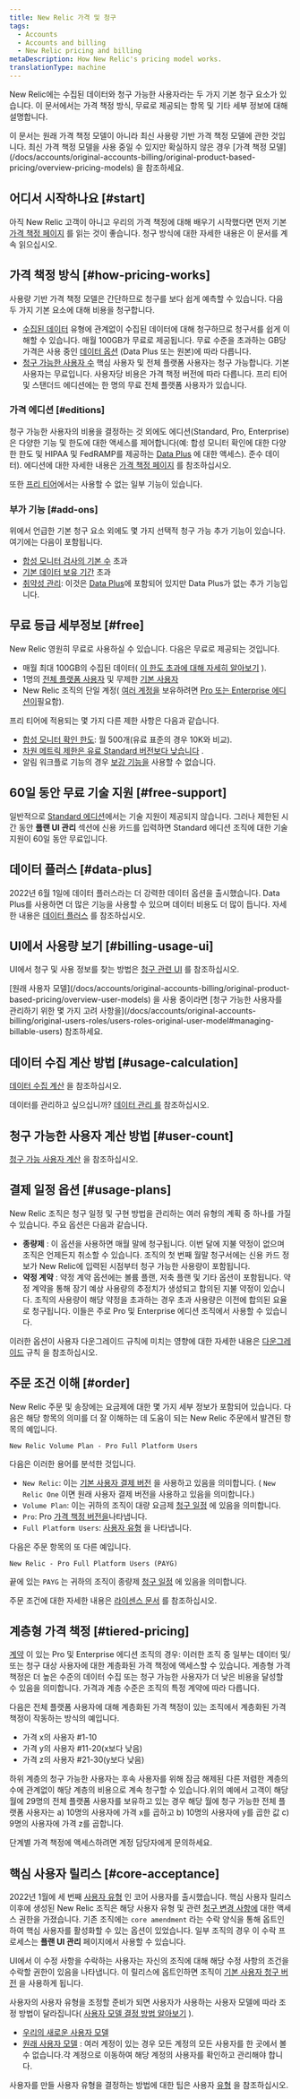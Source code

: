 ```yaml
---
title: New Relic 가격 및 청구
tags:
  - Accounts
  - Accounts and billing
  - New Relic pricing and billing
metaDescription: How New Relic's pricing model works.
translationType: machine
---
```


New Relic에는 수집된 데이터와 청구 가능한 사용자라는 두 가지 기본 청구 요소가 있습니다. 이 문서에서는 가격 책정 방식, 무료로 제공되는 항목 및 기타 세부 정보에 대해 설명합니다.

<Callout variant="tip">
  이 문서는 원래 가격 책정 모델이 아니라 최신 사용량 기반 가격 책정 모델에 관한 것입니다. 최신 가격 책정 모델을 사용 중일 수 있지만 확실하지 않은 경우 [가격 책정 모델](/docs/accounts/original-accounts-billing/original-product-based-pricing/overview-pricing-models) 을 참조하세요.
</Callout>

## 어디서 시작하나요 [#start]

아직 New Relic 고객이 아니고 우리의 가격 책정에 대해 배우기 시작했다면 먼저 기본 [가격 책정 페이지](https://newrelic.com/pricing) 를 읽는 것이 좋습니다. 청구 방식에 대한 자세한 내용은 이 문서를 계속 읽으십시오.

## 가격 책정 방식 [#how-pricing-works]

사용량 기반 가격 책정 모델은 간단하므로 청구를 보다 쉽게 예측할 수 있습니다. 다음 두 가지 기본 요소에 대해 비용을 청구합니다.

* [수집된 데이터](/docs/accounts/accounts-billing/new-relic-one-pricing-billing/data-ingest-billing) 유형에 관계없이 수집된 데이터에 대해 청구하므로 청구서를 쉽게 이해할 수 있습니다. 매월 100GB가 무료로 제공됩니다. 무료 수준을 초과하는 GB당 가격은 사용 중인 [데이터 옵션](/docs/accounts/accounts-billing/new-relic-one-pricing-billing/data-ingest-billing#data-prices) (Data Plus 또는 원본)에 따라 다릅니다.
* [청구 가능한 사용자 수](/docs/accounts/accounts-billing/new-relic-one-pricing-billing/user-count-billing) 핵심 사용자 및 전체 플랫폼 사용자는 청구 가능합니다. 기본 사용자는 무료입니다. 사용자당 비용은 가격 책정 버전에 따라 다릅니다. 프리 티어 및 스탠더드 에디션에는 한 명의 무료 전체 플랫폼 사용자가 있습니다.

### 가격 에디션 [#editions]

청구 가능한 사용자의 비용을 결정하는 것 외에도 에디션(Standard, Pro, Enterprise)은 다양한 기능 및 한도에 대한 액세스를 제어합니다(예: 합성 모니터 확인에 대한 다양한 한도 및 HIPAA 및 FedRAMP를 제공하는 [Data Plus](/docs/accounts/accounts-billing/new-relic-one-pricing-billing/data-ingest-billing/#data-plus) 에 대한 액세스). 준수 데이터). 에디션에 대한 자세한 내용은 [가격 책정 페이지](https://newrelic.com/pricing) 를 참조하십시오.

또한 [프리 티어](#free)에서는 사용할 수 없는 일부 기능이 있습니다.

### 부가 기능 [#add-ons]

위에서 언급한 기본 청구 요소 외에도 몇 가지 선택적 청구 가능 추가 기능이 있습니다. 여기에는 다음이 포함됩니다.

* [합성 모니터 검사의 기본 수](/docs/synthetics/synthetic-monitoring/getting-started/monitor-limits) 초과
* [기본 데이터 보유 기간](/docs/data-apis/manage-data/manage-data-retention/#adjust-retention) 초과
* [취약성 관리](/docs/vulnerability-management/overview): 이것은 [Data Plus](/docs/accounts/accounts-billing/new-relic-one-pricing-billing/data-ingest-billing#data-prices)에 포함되어 있지만 Data Plus가 없는 추가 기능입니다.

## 무료 등급 세부정보 [#free]

New Relic 영원히 무료로 사용하실 수 있습니다. 다음은 무료로 제공되는 것입니다.

* 매월 최대 100GB의 수집된 데이터( [이 한도 초과에 대해 자세히 알아보기](/docs/accounts/accounts-billing/new-relic-one-pricing-billing/data-ingest-billing#free-tier-limits) ).
* 1명의 [전체 플랫폼 사용자](/docs/accounts/accounts-billing/new-relic-one-user-management/user-type) 및 무제한 [기본 사용자](/docs/accounts/accounts-billing/new-relic-one-user-management/user-type)
* New Relic 조직의 단일 계정( [여러 계정을](/docs/accounts/accounts-billing/account-structure/new-relic-account-structure) 보유하려면 [Pro 또는 Enterprise 에디션이](#editions)필요함).

프리 티어에 적용되는 몇 가지 다른 제한 사항은 다음과 같습니다.

* [합성 모니터 확인 한도](/docs/synthetics/synthetic-monitoring/using-monitors/monitor-limits): 월 500개(유료 표준의 경우 10K와 비교).
* [차원 메트릭 제한은 유료 Standard 버전보다 낮습니다](/docs/data-apis/ingest-apis/metric-api/metric-api-limits-restricted-attributes/#additional-considerations) .
* 알림 워크플로 기능의 경우 [보강 기능을](/docs/alerts-applied-intelligence/applied-intelligence/incident-workflows/incident-workflows/#enrichments) 사용할 수 없습니다.

## 60일 동안 무료 기술 지원 [#free-support]

일반적으로 [Standard 에디션](#editions)에서는 기술 지원이 제공되지 않습니다. [](https://support.newrelic.com/s/)그러나 제한된 시간 동안 **플랜 UI 관리** 섹션에 신용 카드를 입력하면 Standard 에디션 조직에 대한 기술 지원이 60일 동안 무료입니다.

## 데이터 플러스 [#data-plus]

2022년 6월 1일에 데이터 플러스라는 더 강력한 데이터 옵션을 출시했습니다. Data Plus를 사용하면 더 많은 기능을 사용할 수 있으며 데이터 비용도 더 많이 듭니다. 자세한 내용은 [데이터 플러스](/docs/accounts/accounts-billing/new-relic-one-pricing-billing/data-ingest-billing#data-prices) 를 참조하십시오.

## UI에서 사용량 보기 [#billing-usage-ui]

UI에서 청구 및 사용 정보를 찾는 방법은 [청구 관련 UI](/docs/accounts/accounts-billing/general-account-settings/introduction-account-settings) 를 참조하십시오.

<Callout variant="important">
  [원래 사용자 모델](/docs/accounts/original-accounts-billing/original-product-based-pricing/overview-user-models) 을 사용 중이라면 [청구 가능한 사용자를 관리하기 위한 몇 가지 고려 사항을](/docs/accounts/original-accounts-billing/original-users-roles/users-roles-original-user-model#managing-billable-users) 참조하세요.
</Callout>

## 데이터 수집 계산 방법 [#usage-calculation]

[데이터 수집 계산](/docs/accounts/accounts-billing/new-relic-one-pricing-billing/data-ingest-billing) 을 참조하십시오.

데이터를 관리하고 싶으십니까? [데이터 관리 를](/docs/data-apis/manage-data/manage-data-coming-new-relic) 참조하십시오.

## 청구 가능한 사용자 계산 방법 [#user-count]

[청구 가능 사용자 계산](/docs/accounts/accounts-billing/new-relic-one-pricing-billing/user-count-billing) 을 참조하십시오.

## 결제 일정 옵션 [#usage-plans]

New Relic 조직은 청구 일정 및 구현 방법을 관리하는 여러 유형의 계획 중 하나를 가질 수 있습니다. 주요 옵션은 다음과 같습니다.

* **종량제** : 이 옵션을 사용하면 매월 말에 청구됩니다. 이번 달에 지불 약정이 없으며 조직은 언제든지 취소할 수 있습니다. 조직의 첫 번째 월말 청구서에는 신용 카드 정보가 New Relic에 입력된 시점부터 청구 가능한 사용량이 포함됩니다.
* **약정 계약** : 약정 계약 옵션에는 볼륨 플랜, 저축 플랜 및 기타 옵션이 포함됩니다. 약정 계약을 통해 장기 예상 사용량의 추정치가 생성되고 합의된 지불 약정이 있습니다. 조직의 사용량이 해당 약정을 초과하는 경우 초과 사용량은 이전에 합의된 요율로 청구됩니다. 이들은 주로 Pro 및 Enterprise 에디션 조직에서 사용할 수 있습니다.

이러한 옵션이 사용자 다운그레이드 규칙에 미치는 영향에 대한 자세한 내용은 [다운그레이드](/docs/accounts/accounts-billing/new-relic-one-pricing-billing/user-count-billing#user-downgrade-rules) 규칙 을 참조하십시오.

## 주문 조건 이해 [#order]

New Relic 주문 및 송장에는 요금제에 대한 몇 가지 세부 정보가 포함되어 있습니다. 다음은 해당 항목의 의미를 더 잘 이해하는 데 도움이 되는 New Relic 주문에서 발견된 항목의 예입니다.

```
New Relic Volume Plan - Pro Full Platform Users
```

다음은 이러한 용어를 분석한 것입니다.

* `New Relic`: 이는 [기본 사용자 결제 버전](/docs/accounts/accounts-billing/new-relic-one-pricing-billing/user-count-billing/#pricing-versions) 을 사용하고 있음을 의미합니다. ( `New Relic One` 이면 원래 사용자 결제 버전을 사용하고 있음을 의미합니다.)
* `Volume Plan`: 이는 귀하의 조직이 대량 요금제 [청구 일정](#usage-plans) 에 있음을 의미합니다.
* `Pro`: Pro [가격 책정 버전을](#editions)나타냅니다.
* `Full Platform Users`: [사용자 유형](/docs/accounts/accounts-billing/new-relic-one-user-management/user-type) 을 나타냅니다.

다음은 주문 항목의 또 다른 예입니다.

```
New Relic - Pro Full Platform Users (PAYG)
```

끝에 있는 `PAYG` 는 귀하의 조직이 종량제 [청구 일정](#usage-plans) 에 있음을 의미합니다.

주문 조건에 대한 자세한 내용은 [라이센스 문서](/docs/licenses/license-information/usage-plans/new-relic-one-usage-plan-descriptions) 를 참조하십시오.

## 계층형 가격 책정 [#tiered-pricing]

[계약](#usage-plans) 이 있는 Pro 및 Enterprise 에디션 조직의 경우: 이러한 조직 중 일부는 데이터 및/또는 청구 대상 사용자에 대한 계층화된 가격 책정에 액세스할 수 있습니다. 계층형 가격 책정은 더 높은 수준의 데이터 수집 또는 청구 가능한 사용자가 더 낮은 비용을 달성할 수 있음을 의미합니다. 가격과 계층 수준은 조직의 특정 계약에 따라 다릅니다.

다음은 전체 플랫폼 사용자에 대해 계층화된 가격 책정이 있는 조직에서 계층화된 가격 책정이 작동하는 방식의 예입니다.

* 가격 x의 사용자 #1-10
* 가격 y의 사용자 #11-20(x보다 낮음)
* 가격 z의 사용자 #21-30(y보다 낮음)

하위 계층의 청구 가능한 사용자는 후속 사용자를 위해 잠금 해제된 다른 저렴한 계층의 수에 관계없이 해당 계층의 비용으로 계속 청구할 수 있습니다.위의 예에서 고객이 해당 월에 29명의 전체 플랫폼 사용자를 보유하고 있는 경우 해당 월에 청구 가능한 전체 플랫폼 사용자는 a) 10명의 사용자에 가격 x를 곱하고 b) 10명의 사용자에 y를 곱한 값 c) 9명의 사용자에 가격 z를 곱합니다.

단계별 가격 책정에 액세스하려면 계정 담당자에게 문의하세요.

## 핵심 사용자 릴리스 [#core-acceptance]

2022년 1월에 세 번째 [사용자 유형](/docs/accounts/accounts-billing/new-relic-one-user-management/user-type) 인 코어 사용자를 출시했습니다. 핵심 사용자 릴리스 이후에 생성된 New Relic 조직은 해당 사용자 유형 및 관련 [청구 변경 사항에](/docs/accounts/accounts-billing/new-relic-one-pricing-billing/user-count-billing/#pricing-versions) 대한 액세스 권한을 가졌습니다. 기존 조직에는 `core amendment` 라는 수락 양식을 통해 옵트인하여 핵심 사용자를 활성화할 수 있는 옵션이 있었습니다. 일부 조직의 경우 이 수락 프로세스는 **플랜 UI 관리** 페이지에서 사용할 수 있습니다.

UI에서 이 수정 사항을 수락하는 사용자는 자신의 조직에 대해 해당 수정 사항의 조건을 수락할 권한이 있음을 나타냅니다. 이 릴리스에 옵트인하면 조직이 [기본 사용자 청구 버전](/docs/accounts/accounts-billing/new-relic-one-pricing-billing/user-count-billing/#pricing-versions) 을 사용하게 됩니다.

사용자의 사용자 유형을 조정할 준비가 되면 사용자가 사용하는 사용자 모델에 따라 조정 방법이 달라집니다( [사용자 모델 결정 방법 알아보기](/docs/accounts/original-accounts-billing/original-users-roles/overview-user-models) ).

* [우리의 새로운 사용자 모델](/docs/accounts/accounts-billing/new-relic-one-user-management/user-management-ui-and-tasks/#edit-user-type)
* [원래 사용자 모델](/docs/accounts/original-accounts-billing/original-users-roles/users-roles-original-user-model/#update-user-type) : 여러 계정이 있는 경우 모든 계정의 모든 사용자를 한 곳에서 볼 수 없습니다.각 계정으로 이동하여 해당 계정의 사용자를 확인하고 관리해야 합니다.

사용자를 만들 사용자 유형을 결정하는 방법에 대한 팁은 사용자 [유형](/docs/accounts/accounts-billing/new-relic-one-user-management/user-type) 을 참조하십시오.